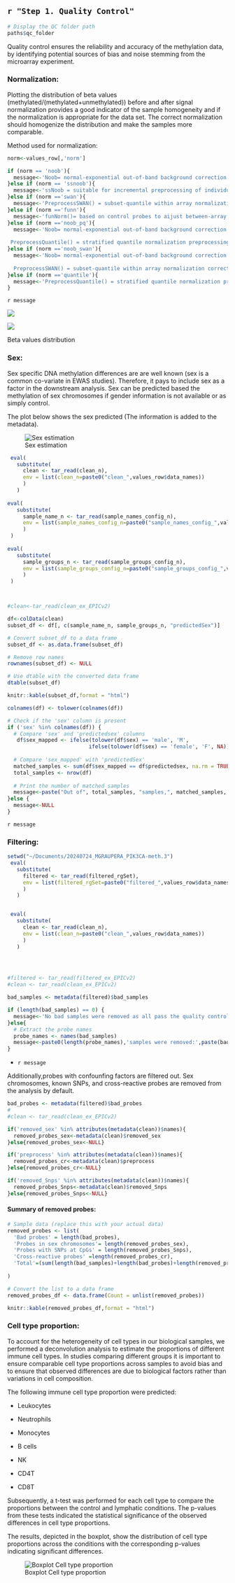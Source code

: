 <!-- # Generate a dynamic step title -->
## `r "Step 1. Quality Control"`


```r
# Display the QC folder path
paths$qc_folder
```


Quality control ensures the reliability and accuracy of the methylation data, by identifying potential sources of bias and noise stemming from the microarray experiment.


### Normalization:

Plotting the distribution of beta values (methylated/(methylated+unmethylated)) before and after signal normalization provides a good indicator of the sample homogeneity and if the normalization is appropriate for the data set. The correct normalization should homogenize the distribution and make the samples more comparable.

Method used for normalization: 

```r
norm<-values_row[,'norm']

if (norm == 'noob'){
  message<-'Noob= normal-exponential out-of-band background correction, a simple way to estimate and correct for background binding. '
}else if (norm == 'ssnoob'){
  message<-'ssNoob = suitable for incremental preprocessing of individual methylation arrays, should be used when integrating data from multiple generations of Infinium methylation arrays. '
}else if (norm =='swan'){
  message<-'PreprocessSWAN() = subset-quantile within array normalization correcting for the technical differences between the Type I and Type II array designs separately for different subsets of probes (divided by CpG content). '
}else if (norm =='funn'){
  message<-'funNorm()= based on control probes to aijust between-array variation: if global biological differences are present (e.g. cancer normal); function includes Noob as first step '
}else if (norm =='noob_pq'){
  message<-'Noob= normal-exponential out-of-band background correction, a simple way to estimate and correct for background binding. 
  
 PreprocessQuantile() = stratified quantile normalization preprocessing applied to the methylated and unmethylated intensities separately. The distribution of type I and type II signals is forced to be the same by first quantile normalizing the type II probes across samples and then interpolating a reference distribution to which we normalize the type I probes. '
}else if (norm =='noob_swan'){
  message<-'Noob= normal-exponential out-of-band background correction, a simple way to estimate and correct for background binding.
  
  PreprocessSWAN() = subset-quantile within array normalization correcting for the technical differences between the Type I and Type II array designs separately for different subsets of probes (divided by CpG content). '
}else if (norm =='quantile'){
  message<-'PreprocessQuantile() = stratified quantile normalization preprocessing applied to the methylated and unmethylated intensities separately. The distribution of type I and type II signals is forced to be the same by first quantile normalizing the type II probes across samples and then interpolating a reference distribution to which we normalize the type I probes. '
}

```


`r message`


::: {#fig-densityplots layout="[50,50]"}
![](`r file.path(paths$qc_folder, "density_plot_before_norm.png")`)

![](`r file.path(paths$qc_folder, "density_plot_after_norm.png")`)

Beta values distribution
:::

### Sex:

Sex specific DNA methylation differences are are well known (sex is a common co-variate in EWAS studies). Therefore, it pays to include sex as a factor in the downstream analysis. Sex can be predicted based the methylation of sex chromosomes if gender information is not available or as simply control. 

The plot below shows the sex predicted (The information is added to the metadata).


![Sex estimation](`r file.path(paths$sexplot_folder, "sex_estimation.png")`){#fig-density_plot}

```r
 eval(
   substitute(
     clean <- tar_read(clean_n),
     env = list(clean_n=paste0("clean_",values_row$data_names))
     )
   )
 
eval(
   substitute(
     sample_name_n <- tar_read(sample_names_config_n),
     env = list(sample_names_config_n=paste0("sample_names_config_",values_row$data_names))
     )
 )
  
eval(
   substitute(
     sample_groups_n <- tar_read(sample_groups_config_n),
     env = list(sample_groups_config_n=paste0("sample_groups_config_",values_row$data_names))
     )
 )



#clean<-tar_read(clean_ex_EPICv2)

df<-colData(clean)
subset_df <- df[, c(sample_name_n, sample_groups_n, "predictedSex")]

# Convert subset_df to a data frame
subset_df <- as.data.frame(subset_df)

# Remove row names
rownames(subset_df) <- NULL

# Use dtable with the converted data frame
dtable(subset_df)

knitr::kable(subset_df,format = "html")

colnames(df) <- tolower(colnames(df))

# Check if the 'sex' column is present
if ('sex' %in% colnames(df)) {
  # Compare 'sex' and 'predictedsex' columns
   df$sex_mapped <- ifelse(tolower(df$sex) == 'male', 'M',
                          ifelse(tolower(df$sex) == 'female', 'F', NA))
  
  # Compare 'sex_mapped' with 'predictedSex'
  matched_samples <- sum(df$sex_mapped == df$predictedsex, na.rm = TRUE)
  total_samples <- nrow(df)
  
  # Print the number of matched samples
  message<-paste("Out of", total_samples, "samples,", matched_samples, "samples were correctly predicted.")
}else {
  message<-NULL
}
```

`r message`

### Filtering:


```r
setwd("~/Documents/20240724_MGRAUPERA_PIK3CA-meth.3")
 eval(
   substitute(
     filtered <- tar_read(filtered_rgSet),
     env = list(filtered_rgSet=paste0("filtered_",values_row$data_names))
     )
   )


 eval(
   substitute(
     clean <- tar_read(clean_n),
     env = list(clean_n=paste0("clean_",values_row$data_names))
     )
   )

 


#filtered <- tar_read(filtered_ex_EPICv2)
#clean <- tar_read(clean_ex_EPICv2)

```

```r
bad_samples <- metadata(filtered)$bad_samples

if (length(bad_samples) == 0) {
  message<-'No bad samples were removed as all pass the quality control (n=0)'
}else{
  # Extract the probe names
  probe_names <- names(bad_samples)
  message<-paste0(length(probe_names),'samples were removed:',paste(bad_samples, collapse = ", "))
}

```

- `r message`


Additionally,probes with confounfing factors are filtered out. Sex chromosomes, known SNPs, and cross-reactive probes are removed from the analysis by default. 

```r
bad_probes <- metadata(filtered)$bad_probes
#
#clean <- tar_read(clean_ex_EPICv2)

if('removed_sex' %in% attributes(metadata(clean))$names){
  removed_probes_sex<-metadata(clean)$removed_sex
}else{removed_probes_sex<-NULL}

if('preprocess' %in% attributes(metadata(clean))$names){
  removed_probes_cr<-metadata(clean)$preprocess
}else{removed_probes_cr<-NULL}

if('removed_Snps' %in% attributes(metadata(clean))$names){
  removed_probes_Snps<-metadata(clean)$removed_Snps
}else{removed_probes_Snps<-NULL}

```


#### Summary of removed probes: 
```r
# Sample data (replace this with your actual data)
removed_probes <- list(
  'Bad probes' = length(bad_probes),
  'Probes in sex chromosomes'= length(removed_probes_sex),
  'Probes with SNPs at CpGs' = length(removed_probes_Snps),
  'Cross-reactive probes' =length(removed_probes_cr),
  'Total'=(sum(length(bad_samples)+length(bad_probes)+length(removed_probes_sex)+length(removed_probes_Snps)+length(removed_probes_cr)))
 
)

# Convert the list to a data frame
removed_probes_df <- data.frame(Count = unlist(removed_probes))

knitr::kable(removed_probes_df,format = "html")
```


### Cell type proportion:


To account for the heterogeneity of cell types in our biological samples, we performed a deconvolution analysis to estimate the proportions of different immune cell types. In studies comparing different groups it is important to ensure comparable cell type proportions across samples to avoid bias and to ensure that observed differences are due to biological factors rather than variations in cell composition.

The following immune cell type proportion were predicted: 

- Leukocytes

- Neutrophils

- Monocytes

- B cells

- NK

- CD4T

- CD8T


Subsequently, a t-test was performed for each cell type to compare the proportions between the control and lymphatic conditions. The p-values from these tests indicated the statistical significance of the observed differences in cell type proportions.

The results, depicted in the boxplot, show the distribution of cell type proportions across the conditions with the corresponding p-values indicating significant differences.

![Boxplot Cell type proportion](`r file.path(paths$qc_folder, "Cell_type_prop.png")`){#fig-boxplot_deconv}

